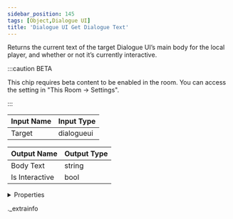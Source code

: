 ```yaml
---
sidebar_position: 145
tags: [Object,Dialogue UI]
title: 'Dialogue UI Get Dialogue Text'
---
```


Returns the current text of the target Dialogue UI’s main body for the local player, and whether or not it’s currently interactive.

:::caution BETA

This chip requires beta content to be enabled in the room. You can access the setting in "This Room -> Settings".

:::

<IChip uuid="ecd48cf6-f25a-4650-a120-4bbf05fbfa1c" />

| Input Name | Input Type |
|-----------|-----------|
| Target | dialogueui |

| Output Name | Output Type |
|-----------|-----------|
| Body Text | string |
| Is Interactive | bool |


<details>
  <summary>Properties</summary>
  <div>
    <div>
    <table>
      <thead>
        <tr>
          <th>Room availability:</th>
          <th>Available everywhere</th>
        </tr>
        <tr>
          <th>Is beta required?</th>
          <th>Yes</th>
        </tr>
        <tr>
          <th>Is this chip a trolling risk?</th>
          <th>No</th>
        </tr>
        <tr>
          <th>Is this chip a role assignment risk?</th>
          <th>No</th>
        </tr>
        <tr>
          <th>Chip UUID</th>
          <th>ecd48cf6-f25a-4650-a120-4bbf05fbfa1c</th>
        </tr>
      </thead>
    </table>
    </div>
  </div>
</details>

._extrainfo
